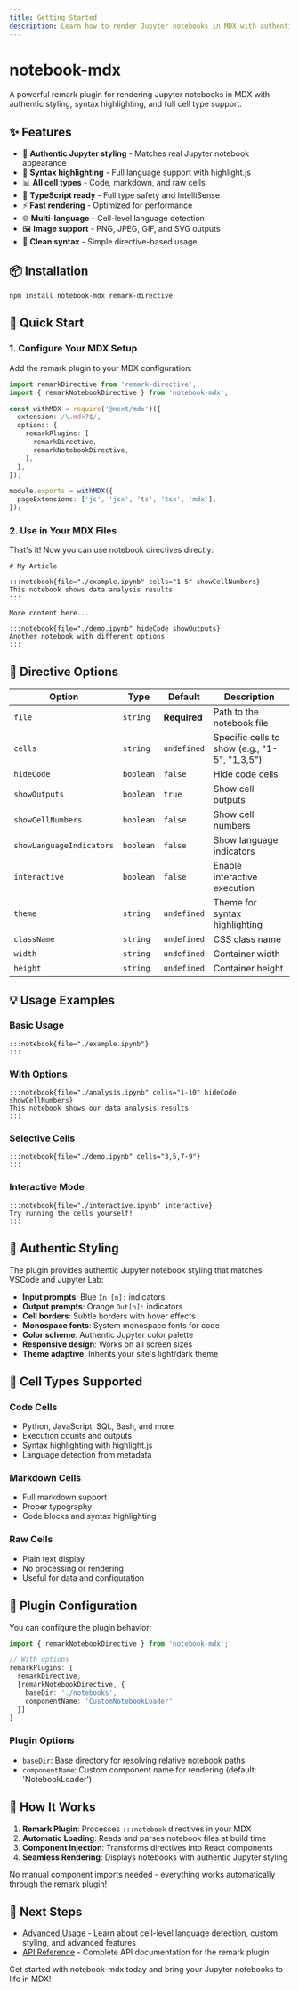 ```yaml
---
title: Getting Started
description: Learn how to render Jupyter notebooks in MDX with authentic styling
---
```


# notebook-mdx

A powerful remark plugin for rendering Jupyter notebooks in MDX with authentic styling, syntax highlighting, and full cell type support.

## ✨ Features

- 🎯 **Authentic Jupyter styling** - Matches real Jupyter notebook appearance
- 🎨 **Syntax highlighting** - Full language support with highlight.js
- 📊 **All cell types** - Code, markdown, and raw cells
- 🔧 **TypeScript ready** - Full type safety and IntelliSense
- ⚡ **Fast rendering** - Optimized for performance
- 🌐 **Multi-language** - Cell-level language detection
- 🖼️ **Image support** - PNG, JPEG, GIF, and SVG outputs
- 📖 **Clean syntax** - Simple directive-based usage

## 📦 Installation

```package-install
npm install notebook-mdx remark-directive
```

## 🚀 Quick Start

### 1. Configure Your MDX Setup

Add the remark plugin to your MDX configuration:

```typescript title="next.config.js"
import remarkDirective from 'remark-directive';
import { remarkNotebookDirective } from 'notebook-mdx';

const withMDX = require('@next/mdx')({
  extension: /\.mdx?$/,
  options: {
    remarkPlugins: [
      remarkDirective,
      remarkNotebookDirective,
    ],
  },
});

module.exports = withMDX({
  pageExtensions: ['js', 'jsx', 'ts', 'tsx', 'mdx'],
});
```

### 2. Use in Your MDX Files

That's it! Now you can use notebook directives directly:

```mdx title="my-page.mdx"
# My Article

:::notebook{file="./example.ipynb" cells="1-5" showCellNumbers}
This notebook shows data analysis results
:::

More content here...

:::notebook{file="./demo.ipynb" hideCode showOutputs}
Another notebook with different options
:::
```

## 🎨 Directive Options

| Option | Type | Default | Description |
|--------|------|---------|-------------|
| `file` | `string` | **Required** | Path to the notebook file |
| `cells` | `string` | `undefined` | Specific cells to show (e.g., "1-5", "1,3,5") |
| `hideCode` | `boolean` | `false` | Hide code cells |
| `showOutputs` | `boolean` | `true` | Show cell outputs |
| `showCellNumbers` | `boolean` | `false` | Show cell numbers |
| `showLanguageIndicators` | `boolean` | `false` | Show language indicators |
| `interactive` | `boolean` | `false` | Enable interactive execution |
| `theme` | `string` | `undefined` | Theme for syntax highlighting |
| `className` | `string` | `undefined` | CSS class name |
| `width` | `string` | `undefined` | Container width |
| `height` | `string` | `undefined` | Container height |

## 💡 Usage Examples

### Basic Usage
```mdx
:::notebook{file="./example.ipynb"}
:::
```

### With Options
```mdx
:::notebook{file="./analysis.ipynb" cells="1-10" hideCode showCellNumbers}
This notebook shows our data analysis results
:::
```

### Selective Cells
```mdx
:::notebook{file="./demo.ipynb" cells="3,5,7-9"}
:::
```

### Interactive Mode
```mdx
:::notebook{file="./interactive.ipynb" interactive}
Try running the cells yourself!
:::
```

## 🎨 Authentic Styling

The plugin provides authentic Jupyter notebook styling that matches VSCode and Jupyter Lab:

- **Input prompts**: Blue `In [n]:` indicators
- **Output prompts**: Orange `Out[n]:` indicators  
- **Cell borders**: Subtle borders with hover effects
- **Monospace fonts**: System monospace fonts for code
- **Color scheme**: Authentic Jupyter color palette
- **Responsive design**: Works on all screen sizes
- **Theme adaptive**: Inherits your site's light/dark theme

## 📝 Cell Types Supported

### Code Cells
- Python, JavaScript, SQL, Bash, and more
- Execution counts and outputs
- Syntax highlighting with highlight.js
- Language detection from metadata

### Markdown Cells
- Full markdown support
- Proper typography
- Code blocks and syntax highlighting

### Raw Cells
- Plain text display
- No processing or rendering
- Useful for data and configuration

## 🔧 Plugin Configuration

You can configure the plugin behavior:

```typescript
import { remarkNotebookDirective } from 'notebook-mdx';

// With options
remarkPlugins: [
  remarkDirective,
  [remarkNotebookDirective, {
    baseDir: './notebooks',
    componentName: 'CustomNotebookLoader'
  }]
]
```

### Plugin Options

- `baseDir`: Base directory for resolving relative notebook paths
- `componentName`: Custom component name for rendering (default: 'NotebookLoader')

## 🚀 How It Works

1. **Remark Plugin**: Processes `:::notebook` directives in your MDX
2. **Automatic Loading**: Reads and parses notebook files at build time
3. **Component Injection**: Transforms directives into React components
4. **Seamless Rendering**: Displays notebooks with authentic Jupyter styling

No manual component imports needed - everything works automatically through the remark plugin!

## 🔧 Next Steps

- [Advanced Usage](/docs/advanced) - Learn about cell-level language detection, custom styling, and advanced features
- [API Reference](/docs/api) - Complete API documentation for the remark plugin

Get started with notebook-mdx today and bring your Jupyter notebooks to life in MDX!
